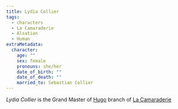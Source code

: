 ```yaml
---
title: Lydia Collier
tags:
  - characters
  - La Camaraderie
  - Alsatian
  - Human
extraMetadata:
  character:
    age: ""
    sex: female
    pronouns: she/her
    date_of_birth: ""
    date_of_death: ""
    married_to: Sebastian Collier
---
```


*Lydia Collier* is the Grand Master of [Hugo](/locations/hugo/) branch of
[La Camaraderie](/organizations/la-camaraderie/)
